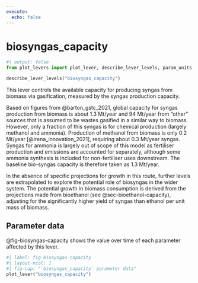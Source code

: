 ```yaml
---
execute:
  echo: false
---
```


# biosyngas_capacity

```python
#| output: false
from plot_levers import plot_lever, describe_lever_levels, param_units
```

```python
describe_lever_levels("biosyngas_capacity")
```

This lever controls the available capacity for producing syngas from biomass via gasification, measured by the syngas production capacity.

Based on figures from @barton_gstc_2021, global capacity for syngas production from biomass is about 1.3 Mt/year and 94 Mt/year from "other" sources that is assumed to be wastes gasified in a similar way to biomass. However, only a fraction of this syngas is for chemical production (largely methanol and ammonia). Production of methanol from biomass is only 0.2 Mt/year [@irena_innovation_2021], requiring about 0.3 Mt/year syngas. Syngas for ammonia is largely out of scope of this model as fertiliser production and emissions are accounted for separately, although some ammonia synthesis is included for non-fertiliser uses downstream.  The baseline bio-syngas capacity is therefore taken as 1.3 Mt/year.

In the absence of specific projections for growth in this route, further levels are extrapolated to explore the potential role of biosyngas in the wider system. The potential growth in biomass consumption is derived from the projections made from bioethanol (see @sec-bioethanol-capacity), adjusting for the significantly higher yield of syngas than ethanol per unit mass of biomass.

## Parameter data

@fig-biosyngas-capacity shows the value over time of each parameter affected by this lever.

```python
#| label: fig-biosyngas-capacity
#| layout-ncol: 1
#| fig-cap: "`biosyngas_capacity` parameter data"
plot_lever("biosyngas_capacity")
```

